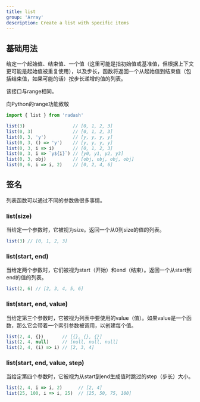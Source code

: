 ```yaml
---
title: list
group: 'Array'
description: Create a list with specific items
---
```


## 基础用法

给定一个起始值、结束值、一个值（这里可能是指初始值或基准值，但根据上下文更可能是起始值被重复使用），以及步长，函数将返回一个从起始值到结束值（包括结束值，如果可能的话）按步长递增的值的列表。

该接口与range相同。

向Python的range功能致敬

```ts
import { list } from 'radash'

list(3)                  // [0, 1, 2, 3]
list(0, 3)               // [0, 1, 2, 3]
list(0, 3, 'y')          // [y, y, y, y]
list(0, 3, () => 'y')    // [y, y, y, y]
list(0, 3, i => i)       // [0, 1, 2, 3]
list(0, 3, i => `y${i}`) // [y0, y1, y2, y3]
list(0, 3, obj)          // [obj, obj, obj, obj]
list(0, 6, i => i, 2)    // [0, 2, 4, 6]
```

## 签名

列表函数可以通过不同的参数做很多事情。

### list(size)

当给定一个参数时，它被视为size。返回一个从0到size的值的列表。

```ts
list(3) // [0, 1, 2, 3]
```

### list(start, end)

当给定两个参数时，它们被视为start（开始）和end（结束）。返回一个从start到end的值的列表。

```ts
list(2, 6) // [2, 3, 4, 5, 6]
```

### list(start, end, value)

当给定第三个参数时，它被视为列表中要使用的value（值）。如果value是一个函数，那么它会带着一个索引参数被调用，以创建每个值。

```ts
list(2, 4, {})       // [{}, {}, {}]
list(2, 4, null)     // [null, null, null]
list(2, 4, (i) => i) // [2, 3, 4]
```

### list(start, end, value, step)

当给定第四个参数时，它被视为从start到end生成值时跳过的step（步长）大小。

```ts
list(2, 4, i => i, 2)      // [2, 4]
list(25, 100, i => i, 25)  // [25, 50, 75, 100]
```